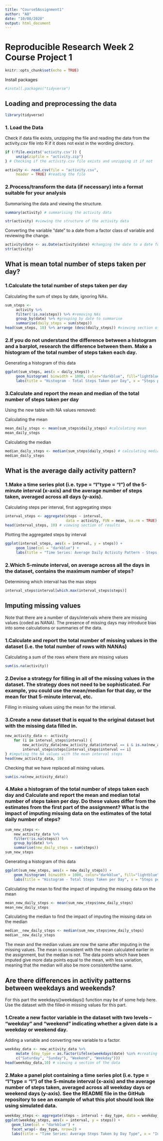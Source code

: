 ---
title: "Course5Assignment1"
author: "AO"
date: "10/08/2020"
output: html_document
---

# Reproducible Research Week 2 Course Project 1

```{r setup, include=FALSE}
knitr::opts_chunk$set(echo = TRUE)
```

Install packages
```{r}
#install.packages("tidyverse")
```

## Loading and preprocessing the data

```{r, echo = TRUE}
library(tidyverse)
```


### 1. Load the Data

Check if data file exists, unzipping the file and reading the data from the activity.csv file into R if it does not exist in the wording directory.
```{r, echo = TRUE}
if (!file.exists('activity.csv')) {
     unzip(zipfile = "activity.zip")
} # Checking if the activity.csv file exists and unzipping it if not

activity <- read.csv(file = "activity.csv", 
     header = TRUE) #reading the file
```

### 2.Process/transform the data (if necessary) into a format suitable for your analysis

Summarising the data and viewing the structure.
```{r, echo = TRUE}
summary(activity) # summarising the activity data
```
```{r, echo = TRUE}
str(activity) #viewing the structure of the activity data
```
Converting the variable "date" to a date from a factor class of variable and reviewing the change.
```{r, echo = TRUE}
activity$date <- as.Date(activity$date) #changing the date to a date format
str(activity)
```

## What is mean total number of steps taken per day?

### 1.Calculate the total number of steps taken per day

Calculating the sum of steps by date, ignoring NAs.

```{r, echo = TRUE}
sum_steps <-
     activity %>% 
     filter(!is.na(steps)) %>% #removing NAs
     group_by(date) %>% #grouping by date to summarise
     summarise(daily_steps = sum(steps))
head(sum_steps, 10) %>% arrange (desc(daily_steps)) #viewing section of the results by max daily steps
```


### 2.If you do not understand the difference between a histogram and a barplot, research the difference between them. Make a histogram of the total number of steps taken each day.

Generating a histogram of this data

```{r, echo = TRUE}
ggplot(sum_steps, aes(x = daily_steps)) +
     geom_histogram( binwidth = 1000, color="darkblue", fill="lightblue") +
     labs(title = "Histogram - Total Steps Taken per Day", x = "Steps per day", y = "Frequency")
```
### 3.Calculate and report the mean and median of the total number of steps taken per day

Using the new table with NA values removed:

Calculating the mean
```{r, echo = TRUE}
mean_daily_steps <- mean(sum_steps$daily_steps) #calculating mean
mean_daily_steps
```
Calculating the median
```{r, echo = TRUE}
median_daily_steps <- median(sum_steps$daily_steps) # calculating median
median_daily_steps
```


## What is the average daily activity pattern?

### 1.Make a time series plot (i.e. type = "l"\color{red}{\verb|type = "l"|}type = "l") of the 5-minute interval (x-axis) and the average number of steps taken, averaged across all days (y-axis).

Calculating steps per interval, first aggregating steps

```{r, echo = TRUE}
interval_steps <- aggregate(steps ~ interval, 
                            data = activity, FUN = mean, na.rm = TRUE) #aggregating steps by interval
head(interval_steps, 10) # viewing section of results
```

Plotting the aggregated steps by interval
```{r, echo = TRUE}
ggplot(interval_steps, aes(x = interval, y = steps)) + 
     geom_line(col = "darkblue") + 
     labs(title = "Time Series: Average Daily Activity Pattern - Steps per Interval", x = "Interval", y = "Steps")
```


### 2.Which 5-minute interval, on average across all the days in the dataset, contains the maximum number of steps?

Determining which interval has the max steps
```{r, echo = TRUE}
interval_steps$interval[which.max(interval_steps$steps)]
```

## Imputing missing values

Note that there are a number of days/intervals where there are missing values (coded as NA\color{red}{\verb|NA|}NA). The presence of missing days may introduce bias into some calculations or summaries of the data.

### 1.Calculate and report the total number of missing values in the dataset (i.e. the total number of rows with NA\color{red}{\verb|NA|}NAs)

Calculating a sum of the rows where there are missing values
```{r, echo = TRUE}
sum(is.na(activity))
```

### 2.Devise a strategy for filling in all of the missing values in the dataset. The strategy does not need to be sophisticated. For example, you could use the mean/median for that day, or the mean for that 5-minute interval, etc.

Filling in missing values using the mean for the interval.

### 3.Create a new dataset that is equal to the original dataset but with the missing data filled in.


```{r, echo = TRUE}
new_activity_data <- activity
    for (i in interval_steps$interval) {
        new_activity_data[new_activity_data$interval == i & is.na(new_activity_data$steps), ]$steps <- 
        interval_steps$steps[interval_steps$interval == i]
} #imputing the NA values with the mean interval steps
head(new_activity_data, 10)
```
Checking that we have replaced all mising values.

```{r, echo = TRUE}
sum(is.na(new_activity_data))
```

### 4.Make a histogram of the total number of steps taken each day and Calculate and report the mean and median total number of steps taken per day. Do these values differ from the estimates from the first part of the assignment? What is the impact of imputing missing data on the estimates of the total daily number of steps?

```{r, echo = TRUE}
sum_new_steps <-
    new_activity_data %>% 
    filter(!is.na(steps)) %>% 
    group_by(date) %>% 
    summarise(new_daily_steps = sum(steps))
sum_new_steps
```

Generating a histogram of this data

```{r, echo = TRUE}
ggplot(sum_new_steps, aes(x = new_daily_steps)) +
    geom_histogram( binwidth = 1000, color="darkblue", fill="lightblue") +
    labs(title = "Histogram - Total Steps Taken per Day", x = "Steps per day", y = "Frequency")
```



Calculating the mean to find the impact of imputing the missing data on the mean
```{r, echo = TRUE}
mean_new_daily_steps <- mean(sum_new_steps$new_daily_steps)
mean_new_daily_steps
```
Calculating the median to find the impact of imputing the missing data on the median
```{r, echo = TRUE}
median__new_daily_steps <- median(sum_new_steps$new_daily_steps)
median__new_daily_steps
```

The mean and the median values are now the same after imputing in the missing values. The mean is consistent with the mean calculated earlier in the assignment, but the median is not. The data points which have been imputed give more data points equal to the mean, with less variation, meaning that the median will also be more consistent/the same.


## Are there differences in activity patterns between weekdays and weekends?

For this part the weekdays()\color{red}{\verb|weekdays()|}weekdays() function may be of some help here. Use the dataset with the filled-in missing values for this part.

### 1.Create a new factor variable in the dataset with two levels – “weekday” and “weekend” indicating whether a given date is a weekday or weekend day.

Adding a variable and converting new variable to a factor.

```{r, echo = TRUE}
weekday_data <- new_activity_data %>% 
     mutate (day_type = as.factor(ifelse(weekdays(date) %in% #creating a new variable
     c("Saturday", "Sunday"), "Weekend", "Weekday")))
head(weekday_data,10) # viewing a section of the data
```


### 2.Make a panel plot containing a time series plot (i.e. type = "l"\color{red}{\verb|type = "l"|}type = "l") of the 5-minute interval (x-axis) and the average number of steps taken, averaged across all weekday days or weekend days (y-axis). See the README file in the GitHub repository to see an example of what this plot should look like using simulated data.

```{r, echo = TRUE}
weekday_steps <- aggregate(steps ~ interval + day_type, data = weekday_data, FUN = mean)
ggplot(weekday_steps, aes(x = interval, y = steps)) + 
   geom_line(col = "darkblue") + 
   facet_wrap(~ day_type, nrow=2) + 
   labs(title = "Time Series: Average Steps Taken by Day Type", x = "Interval", y = "Steps")
```

